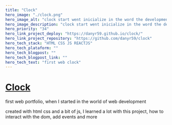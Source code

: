 ```yaml
---
title: "Clock"
hero_image: "./clock.png"
hero_image_alt: "clock start went inicialize in the word the development Web"
hero_image_description: "clock start went inicialize in the word the development Web"
hero_priority: "34"
hero_link_project_deploy: "https://danyr59.github.io/clock/"
hero_link_project_repository: "https://github.com/danyr59/clock"
hero_tech_stack: "HTML CSS JS REACTJS"
hero_tech_plataform: ""
hero_tech_blogpost: ""
hero_tech_blogpost_link: ""
hero_tech_text: "first web clock"
---
```


# [Clock ](https://danyr59.github.io/clock/ "clock") 

first web portfolio, when I started in the world of web development

created with html css and a bit of js, I learned a lot with this project, how to interact with the dom, add events and more
